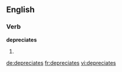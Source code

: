 
==English==

===Verb===
'''depreciates'''

# {{third-person singular of|depreciate}}

[[de:depreciates]]
[[fr:depreciates]]
[[vi:depreciates]]
